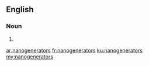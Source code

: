==English==

===Noun===
{{head|en|plural}}

# {{plural of|nanogenerator|lang=en}}

[[ar:nanogenerators]]
[[fr:nanogenerators]]
[[ku:nanogenerators]]
[[my:nanogenerators]]